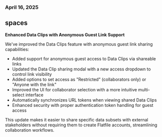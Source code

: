 ### April 16, 2025

## spaces

**Enhanced Data Clips with Anonymous Guest Link Support**

We've improved the Data Clips feature with anonymous guest link sharing capabilities:

- Added support for anonymous guest access to Data Clips via shareable links
- Updated the Data Clip sharing modal with a new access dropdown to control link visibility
- Added options to set access as "Restricted" (collaborators only) or "Anyone with the link"
- Improved the UI for collaborator selection with a more intuitive multi-select interface
- Automatically synchronizes URL tokens when viewing shared Data Clips
- Enhanced security with proper authentication token handling for guest access

This update makes it easier to share specific data subsets with external stakeholders without requiring them to create Flatfile accounts, streamlining collaboration workflows.
</content>